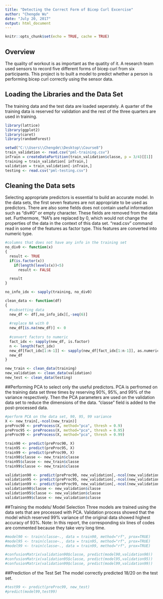 ---
title: "Detecting the Correct Form of Bicep Curl Excercise"
author: "Chengde Wu"
date: "July 20, 2017"
output: html_document
---

```{r setup, include=FALSE}
knitr::opts_chunk$set(echo = TRUE, cache = TRUE)
```
## Overview
The quality of workout is as important as the quatity of it. A research team used sensors to record five different forms of bicep curl from six participants. This project is to built a model to predict whether a person is performing bicep curl correctly using the sensor data.

## Loading the Libraries and the Data Set

The training data and the test data are loaded seperately. A quarter of the training data is reserved for validation and the rest of the three quarters are used in training.

```{r warning=FALSE}
library(lattice)
library(ggplot2)
library(caret)
library(randomForest)

setwd("C:\\Users\\Chengde\\Desktop\\Course8")
train_validation <- read.csv("pml-training.csv")
inTrain = createDataPartition(train_validation$classe, p = 3/4)[[1]]
training = train_validation[ inTrain,]
validation = train_validation[-inTrain,]
testing <- read.csv("pml-testing.csv")
```

## Cleaning the Data sets
Selecting appropriate predictors is essential to build an accurate model. In the data sets, the first seven features are not appropriate to be used as predictors. There are also some fields does not contain useful information such as "div#0" or empty character. These fields are removed from the data set. Furthermore, "NA"s are replaced by 0, which would not change the properties of the data in the context of this data set. "read.csv" command read in some of the features as factor type. This features are converted into numeric type.  
```{r}
#columns that does not have any info in the training set
no_div0 <- function(x)
{
  result <- TRUE
  if(is.factor(x))
    if(length(levels(x))<5)
      result <- FALSE

  result
}

no_info_idx <- sapply(training, no_div0)

clean_data <- function(df)
{
  #subsetting data
  new_df <- df[,no_info_idx][,-seq(6)]
  
  #replace NA with 0
  new_df[is.na(new_df)] <- 0
  
  #convert factors to numeric
  fact_idx <- sapply(new_df, is.factor)
  n <- length(fact_idx)
  new_df[fact_idx[1:n-1]] <- sapply(new_df[fact_idx[1:n-1]], as.numeric)
  new_df
}

new_train <- clean_data(training)
new_validation <- clean_data(validation)
new_test <- clean_data(testing)
```

##Performing PCA to select only the useful predictors.
PCA is perfromed on the training data set three times by reserving 90%, 95%, and 99% of the variance respectively. Then the PCA parameters are used on the validation data set to reduce the dimensions of the data. "classe" field is added to the post-processed data.
```{r}
#perform PCA on the data set, 90, 95, 99 variance
X <- new_train[,-ncol(new_train)]
preProc90 <- preProcess(X, method="pca", thresh = 0.9)
preProc95 <- preProcess(X, method="pca", thresh = 0.95)
preProc99 <- preProcess(X, method="pca", thresh = 0.99)

train90 <- predict(preProc90, X)
train95 <- predict(preProc95, X)
train99 <- predict(preProc99, X)
train90$classe <- new_train$classe
train95$classe <- new_train$classe
train99$classe <- new_train$classe

validation90 <- predict(preProc90, new_validation[,-ncol(new_validation)])
validation95 <- predict(preProc95, new_validation[,-ncol(new_validation)])
validation99 <- predict(preProc99, new_validation[,-ncol(new_validation)])
validation90$classe <- new_validation$classe
validation95$classe <- new_validation$classe
validation99$classe <- new_validation$classe
```

##Training the models/ Model Selection
Three models are trained using the data sets that are processed with PCA. Validation process showed that the model which reserved 99% variance of the original data showed highest accuracy of 93%.
Note: In this report, the corresponding six lines of codes are commented because they take very long time.
```{r}
#model90 <- train(classe~., data = train90, method="rf", prox=TRUE)
#model95 <- train(classe~., data = train95, method="rf", prox=TRUE)
#model99 <- train(classe~., data = train99, method="rf", prox=TRUE)

#confusionMatrix(validation90$classe, predict(model90,validation90))
#confusionMatrix(validation95$classe, predict(model95,validation95))
#confusionMatrix(validation99$classe, predict(model99,validation99))
```

##Prediction of the Test Set
The model correctly predicted 18/20 on the test set.
```{r}
#test99 <- predict(preProc99, new_test)
#predict(model99,test99)
```
